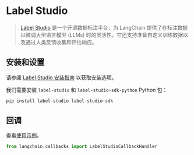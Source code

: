 # Label Studio


>[Label Studio](https://labelstud.io/guide/get_started) 是一个开源数据标注平台，为 LangChain 提供了在标注数据以微调大型语言模型 (LLMs) 时的灵活性。它还支持准备自定义训练数据以及通过人类反馈收集和评估响应。

## 安装和设置

请参阅 [Label Studio 安装指南](https://labelstud.io/guide/install) 以获取安装选项。

我们需要安装 `label-studio` 和 `label-studio-sdk-python` Python 包：

```bash
pip install label-studio label-studio-sdk
```


## 回调

查看[使用示例](/docs/integrations/callbacks/labelstudio)。

```python
from langchain.callbacks import LabelStudioCallbackHandler
```
